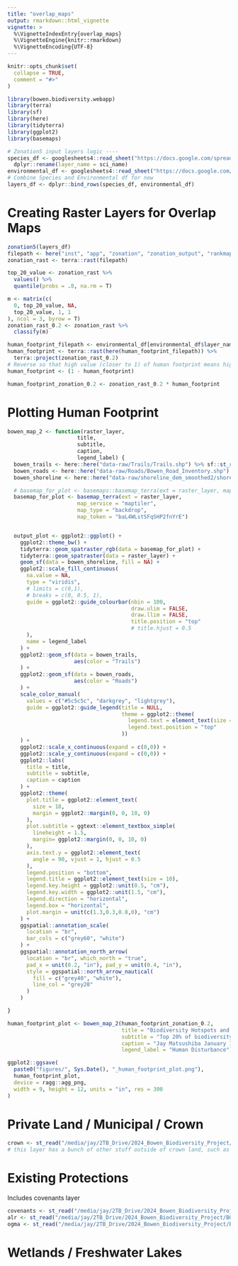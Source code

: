 ```yaml
---
title: "overlap_maps"
output: rmarkdown::html_vignette
vignette: >
  %\VignetteIndexEntry{overlap_maps}
  %\VignetteEngine{knitr::rmarkdown}
  %\VignetteEncoding{UTF-8}
---
```


```r
knitr::opts_chunk$set(
  collapse = TRUE,
  comment = "#>"
)
```

```r
library(bowen.biodiversity.webapp)
library(terra)
library(sf)
library(here)
library(tidyterra)
library(ggplot2)
library(basemaps)
```

```r
# Zonation5 input layers logic ----
species_df <- googlesheets4::read_sheet("https://docs.google.com/spreadsheets/d/1ehO30w4i7EDafilNyRpq3sgc86fm8g_TmYMI4ql3qms/edit?usp=sharing") %>%
  dplyr::rename(layer_name = sci_name)
environmental_df <- googlesheets4::read_sheet("https://docs.google.com/spreadsheets/d/1S7U53ukf74y3YaCDZUUSCh2Rv_wpbdZ4veH-BotoQKo/edit?gid=0#gid=0")
# Combine Species and Environmental df for now
layers_df <- dplyr::bind_rows(species_df, environmental_df)
```

# Creating Raster Layers for Overlap Maps

```r
zonation5(layers_df)
filepath <- here("inst", "app", "zonation", "zonation_output", "rankmap.tif")
zonation_rast <- terra::rast(filepath)

top_20_value <- zonation_rast %>%
  values() %>%
  quantile(probs = .8, na.rm = T)

m <- matrix(c(
  0, top_20_value, NA,
  top_20_value, 1, 1
), ncol = 3, byrow = T)
zonation_rast_0.2 <- zonation_rast %>%
  classify(m) 

human_footprint_filepath <- environmental_df[environmental_df$layer_name == "Human Footprint", "full_path"] %>% unlist()
human_footprint <- terra::rast(here(human_footprint_filepath)) %>%
  terra::project(zonation_rast_0.2) 
# Reverse so that high value (closer to 1) of human footprint means higher disturbance
human_footprint <- (1 - human_footprint)

human_footprint_zonation_0.2 <- zonation_rast_0.2 * human_footprint
```

# Plotting Human Footprint
```r
bowen_map_2 <- function(raster_layer,
                      title,
                      subtitle,
                      caption,
                      legend_label) {
  bowen_trails <- here::here("data-raw/Trails/Trails.shp") %>% sf::st_read()
  bowen_roads <- here::here("data-raw/Roads/Bowen_Road_Inventory.shp") %>% sf::st_read()
  bowen_shoreline <- here::here("data-raw/shoreline_dem_smoothed2/shoreline_dem_smoothed2.shp") %>% sf::st_read()

  # basemap_for_plot <- basemaps::basemap_terra(ext = raster_layer, map_service = "carto", map_type = "voyager")
  basemap_for_plot <- basemap_terra(ext = raster_layer,
                      map_service = "maptiler",
                      map_type = "backdrop",
                      map_token = "baL4WLstSFqSHP2fnYrE")


  output_plot <- ggplot2::ggplot() +
    ggplot2::theme_bw() +
    tidyterra::geom_spatraster_rgb(data = basemap_for_plot) +
    tidyterra::geom_spatraster(data = raster_layer) +
    geom_sf(data = bowen_shoreline, fill = NA) +
    ggplot2::scale_fill_continuous(
      na.value = NA,
      type = "viridis",
      # limits = c(0,1),
      # breaks = c(0, 0.5, 1),
      guide = ggplot2::guide_colourbar(nbin = 100,
                                       draw.ulim = FALSE,
                                       draw.llim = FALSE,
                                       title.position = "top"
                                       # title.hjust = 0.5
      ),
      name = legend_label
    ) +
    ggplot2::geom_sf(data = bowen_trails,
                     aes(color = "Trails")
    ) +
    ggplot2::geom_sf(data = bowen_roads,
                     aes(color = "Roads")
    ) +
    scale_color_manual(
      values = c("#5c5c5c", "darkgrey", "lightgrey"),
      guide = ggplot2::guide_legend(title = NULL,
                                    theme = ggplot2::theme(
                                      legend.text = element_text(size = 10, margin = margin(r = 5, l = 5, b = 5)),
                                      legend.text.position = "top"
                                    ))
    ) +
    ggplot2::scale_x_continuous(expand = c(0,0)) +
    ggplot2::scale_y_continuous(expand = c(0,0)) +
    ggplot2::labs(
      title = title,
      subtitle = subtitle,
      caption = caption
    ) +
    ggplot2::theme(
      plot.title = ggplot2::element_text(
        size = 18,
        margin = ggplot2::margin(0, 0, 10, 0)
      ),
      plot.subtitle = ggtext::element_textbox_simple(
        lineheight = 1.5,
        margin= ggplot2::margin(0, 0, 10, 0)
      ),
      axis.text.y = ggplot2::element_text(
        angle = 90, vjust = 1, hjust = 0.5
      ),
      legend.position = "bottom",
      legend.title = ggplot2::element_text(size = 10),
      legend.key.height = ggplot2::unit(0.5, "cm"),
      legend.key.width = ggplot2::unit(1.5, "cm"),
      legend.direction = "horizontal",
      legend.box = "horizontal",
      plot.margin = unit(c(1.3,0.3,0.8,0), "cm")
    ) +
    ggspatial::annotation_scale(
      location = "br",
      bar_cols = c("grey60", "white")
    ) +
    ggspatial::annotation_north_arrow(
      location = "br", which_north = "true",
      pad_x = unit(0.2, "in"), pad_y = unit(0.4, "in"),
      style = ggspatial::north_arrow_nautical(
        fill = c("grey40", "white"),
        line_col = "grey20"
      )
    )

}

human_footprint_plot <- bowen_map_2(human_footprint_zonation_0.2,
                                    title = "Biodiversity Hotspots and Human Footprint",
                                    subtitle = "Top 20% of biodiversity locations on Bowen Island, with scale corresponding to relative human disturbance. Higher values, towards 1.0, indicate higher levels of disturbance from human activity. Lower values, towards 0.0, show lower levels of disturbance.",
                                    caption = "Jay Matsushiba January 13 2025",
                                    legend_label = "Human Disturbance")

ggplot2::ggsave(
  paste0("figures/", Sys.Date(), "_human_footprint_plot.png"),
  human_footprint_plot,
  device = ragg::agg_png,
  width = 9, height = 12, units = "in", res = 300
)
```
# Private Land / Municipal / Crown 
```r
crown <- st_read("/media/jay/2TB_Drive/2024_Bowen_Biodiversity_Project/BOWEN GIS LAYERS BY JOHN /Crown-Land-JD.gpkg")
# this layer has a bunch of other stuff outside of crown land, such as parks / protections
```


# Existing Protections
Includes covenants layer
```r
covenants <- st_read("/media/jay/2TB_Drive/2024_Bowen_Biodiversity_Project/BOWEN GIS LAYERS BY JOHN /BI-Covenant-Catalogue-Layer 1.3.2.gpkg")
alr <- st_read("/media/jay/2TB_Drive/2024_Bowen_Biodiversity_Project/BOWEN GIS LAYERS BY JOHN /Bowen-ALR-Lands-JD.gpkg")
ogma <- st_read("/media/jay/2TB_Drive/2024_Bowen_Biodiversity_Project/BOWEN GIS LAYERS BY JOHN /Bowen-OGMAs-JD.gpkg")
```


# Wetlands / Freshwater Lakes 
```r

```

